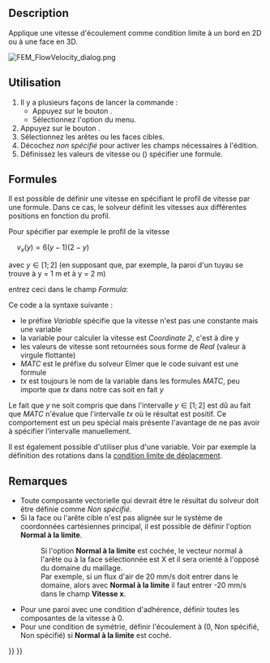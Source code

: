 <languages/>

{{Docnav/fr
|[[FEM_ConstraintInitialPressure/fr|Pression initiale]]
|[[FEM_ConstraintPlaneRotation/fr|Contrainte multi-points selon un plan]]
|[[FEM_Workbench/fr|Atelier FEM]]
|IconL=FEM_ConstraintInitialPressure.svg
|IconR=FEM_ConstraintPlaneRotation.svg
|IconC=Workbench_FEM.svg
}}

{{GuiCommandContainer
|
{{GuiCommand/fr
|Name=FEM ConstraintFlowVelocity
|Name/fr=FEM Vitesse d'écoulement comme condition limite
|MenuLocation=Modèle → Conditions limites de fluide → Vitesse d'écoulement comme condition limite
|Workbenches=[[FEM_Workbench/fr|FEM]]
|SeeAlso=[[FEM_ConstraintInitialFlowVelocity/fr|FEM Vitesse initiale d'écoulement]]
}}
{{GuiCommandFemInfo/fr
|Solvers=Elmer
}}
}}

<span id="Description"></span>
== Description ==

Applique une vitesse d'écoulement comme condition limite à un bord en 2D ou à une face en 3D.

[[File:FEM_FlowVelocity_dialog.png]]
{{Caption|Panneau des tâches de la vitesse d'écoulement comme condition limite FEM}}

<span id="Usage"></span>
==Utilisation==

# Il y a plusieurs façons de lancer la commande :
#* Appuyez sur le bouton {{Button|[[Image:FEM_ConstraintFlowVelocity.svg|16px]] [[FEM_ConstraintFlowVelocity/fr|Vitesse d'écoulement comme condition limite]]}}.
#* Sélectionnez l'option {{MenuCommand|Modèle → Conditions limites de fluide → [[Image:FEM_ConstraintFlowVelocity.svg|16px]] Vitesse d'écoulement comme condition limite}} du menu.
# Appuyez sur le bouton {{Button|Ajouter}}.
# Sélectionnez les arêtes ou les faces cibles.
# Décochez ''non spécifié'' pour activer les champs nécessaires à l'édition.
# Définissez les valeurs de vitesse ou ({{Version/fr|0.21}}) spécifier une formule.

<span id="Formulas"></span>
==Formules==

{{Version/fr|0.21}}

Il est possible de définir une vitesse en spécifiant le profil de vitesse par une formule. Dans ce cas, le solveur définit les vitesses aux différentes positions en fonction du profil.

Pour spécifier par exemple le profil de la vitesse

<math>\quad
v_{x} (y)=6\left(y-1\right)\left(2-y\right)
</math>

avec <math>y\in[1;2]</math> (en supposant que, par exemple, la paroi d'un tuyau se trouve à y = 1 m et à y = 2 m)

entrez ceci dans le champ ''Formula'':</br>
{{incode| Variable Coordinate 2; Real MATC "6*(tx-1)*(2-tx)"}}

Ce code a la syntaxe suivante :
* le préfixe ''Variable'' spécifie que la vitesse n'est pas une constante mais une variable
* la variable pour calculer la vitesse est ''Coordinate 2'', c'est à dire y
* les valeurs de vitesse sont retournées sous forme de ''Real'' (valeur à virgule flottante)
* ''MATC'' est le préfixe du solveur Elmer que le code suivant est une formule
* ''tx'' est toujours le nom de la variable dans les formules ''MATC'', peu importe que ''tx'' dans notre cas soit en fait ''y''

Le fait que ''y'' ne soit compris que dans l'intervalle <math>y\in[1;2]</math> est dû au fait que ''MATC'' n'évalue que l'intervalle ''tx'' où le résultat est positif. Ce comportement est un peu spécial mais présente l'avantage de ne pas avoir à spécifier l'intervalle manuellement.

Il est également possible d'utiliser plus d'une variable. Voir par exemple la définition des rotations dans la [[FEM_ConstraintDisplacement/fr#Rotations|condition limite de déplacement]].

<span id="Notes"></span>
==Remarques==

* Toute composante vectorielle qui devrait être le résultat du solveur doit être définie comme ''Non spécifié''.
* Si la face ou l'arête cible n'est pas alignée sur le système de coordonnées cartésiennes principal, il est possible de définir l'option '''Normal à la limite'''.
*: Si l'option '''Normal à la limite''' est cochée, le vecteur normal à l'arête ou à la face sélectionnée est X et il sera orienté à l'opposé du domaine du maillage.
*: Par exemple, si un flux d'air de 20 mm/s doit entrer dans le domaine, alors avec '''Normal à la limite''' il faut entrer -20 mm/s dans le champ '''Vitesse x'''.

* Pour une paroi avec une condition d'adhérence, définir toutes les composantes de la vitesse à 0.
* Pour une condition de symétrie, définir l'écoulement à (0, Non spécifié, Non spécifié) si '''Normal à la limite''' est coché.


{{Docnav/fr
|[[FEM_ConstraintInitialPressure/fr|Pression initiale]]
|[[FEM_ConstraintPlaneRotation/fr|Contrainte multi-points selon un plan]]
|[[FEM_Workbench/fr|Atelier FEM]]
|IconL=FEM_ConstraintInitialPressure.svg
|IconR=FEM_ConstraintPlaneRotation.svg
|IconC=Workbench_FEM.svg
}}

{{FEM Tools navi{{#translation:}}}}
{{Userdocnavi{{#translation:}}}}